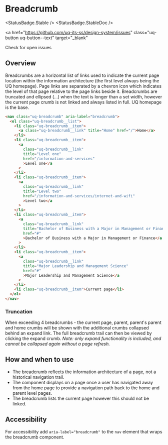
# Breadcrumb

<StatusBadge.Stable />
<StatusBadge.StableDoc />

<a
  href="https://github.com/uq-its-ss/design-system/issues"
  class="uq-button uq-button--text"
  target="_blank"
>
  Check for open issues
</a>

## Overview

Breadcrumbs are a horizontal list of links used to indicate the current page location within the information architecture (the first level always being the UQ homepage). Page links are separated by a chevron icon which indicates the level of that page relative to the page links beside it. Breadcrumbs are truncated and ellipsed (...) when the text is longer than a set width, however the current page crumb is not linked and always listed in full. UQ homepage is the base.

<Canvas withSource="none" withToolbar>
  <Story id="components-breadcrumb--breadcrumb" />
</Canvas>

```html
<nav class="uq-breadcrumb" aria-label="breadcrumb">
  <ol class="uq-breadcrumb__list">
    <li class="uq-breadcrumb__item">
      <a class="uq-breadcrumb__link" title="Home" href="/">Home</a>
    </li>
    <li class="uq-breadcrumb__item">
      <a
        class="uq-breadcrumb__link"
        title="Level one"
        href="/information-and-services"
        >Level one</a
      >
    </li>
    <li class="uq-breadcrumb__item">
      <a
        class="uq-breadcrumb__link"
        title="Level two"
        href="/information-and-services/internet-and-wifi"
        >Level two</a
      >
    </li>
    <li class="uq-breadcrumb__item">
      <a
        class="uq-breadcrumb__link"
        title="Bachelor of Business with a Major in Management or Finance"
        href="#"
        >Bachelor of Business with a Major in Management or Finance</a
      >
    </li>
    <li class="uq-breadcrumb__item">
      <a
        class="uq-breadcrumb__link"
        title="Major Leadership and Management Science"
        href="#"
        >Major Leadership and Management Science</a
      >
    </li>
    <li class="uq-breadcrumb__item">Current page</li>
  </ol>
</nav>
```

### Truncation

When exceeding 4 breadcrumbs - the current page, parent, parent's parent and home crumbs will be shown with the additional crumbs collapsed behind an expand link. The full breadcrumb trail can then be viewed by clicking the expand crumb. _Note: only expand functionality is included, and cannot be collapsed again without a page refresh._

## How and when to use

- The breadcrumb reflects the information architecture of a page, not a historical navigation trail.
- The component displays on a page once a user has navigated away from the home page to provide a navigation path back to the home and parent level pages.
- The breadcrumb lists the current page however this should not be linked.

## Accessibility

For accessibility add `aria-label="breadcrumb"` to the `nav` element that wraps the breadcrumb component.

